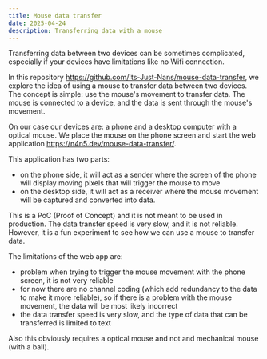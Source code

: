 ```yaml
---
title: Mouse data transfer
date: 2025-04-24
description: Transferring data with a mouse
---
```


Transferring data between two devices can be sometimes complicated, especially if your devices have limitations like no Wifi connection.

In this repository https://github.com/Its-Just-Nans/mouse-data-transfer, we explore the idea of using a mouse to transfer data between two devices. The concept is simple: use the mouse's movement to transfer data. The mouse is connected to a device, and the data is sent through the mouse's movement.

On our case our devices are: a phone and a desktop computer with a optical mouse. We place the mouse on the phone screen and start the web application https://n4n5.dev/mouse-data-transfer/.

This application has two parts:
- on the phone side, it will act as a sender where the screen of the phone will display moving pixels that will trigger the mouse to move
- on the desktop side, it will act as a receiver where the mouse movement will be captured and converted into data.

This is a PoC (Proof of Concept) and it is not meant to be used in production. The data transfer speed is very slow, and it is not reliable. However, it is a fun experiment to see how we can use a mouse to transfer data.

The limitations of the web app are:
- problem when trying to trigger the mouse movement with the phone screen, it is not very reliable
- for now there are no channel coding (which add redundancy to the data to make it more reliable), so if there is a problem with the mouse movement, the data will be most likely incorrect
- the data transfer speed is very slow, and the type of data that can be transferred is limited to text


Also this obviously requires a optical mouse and not and mechanical mouse (with a ball).